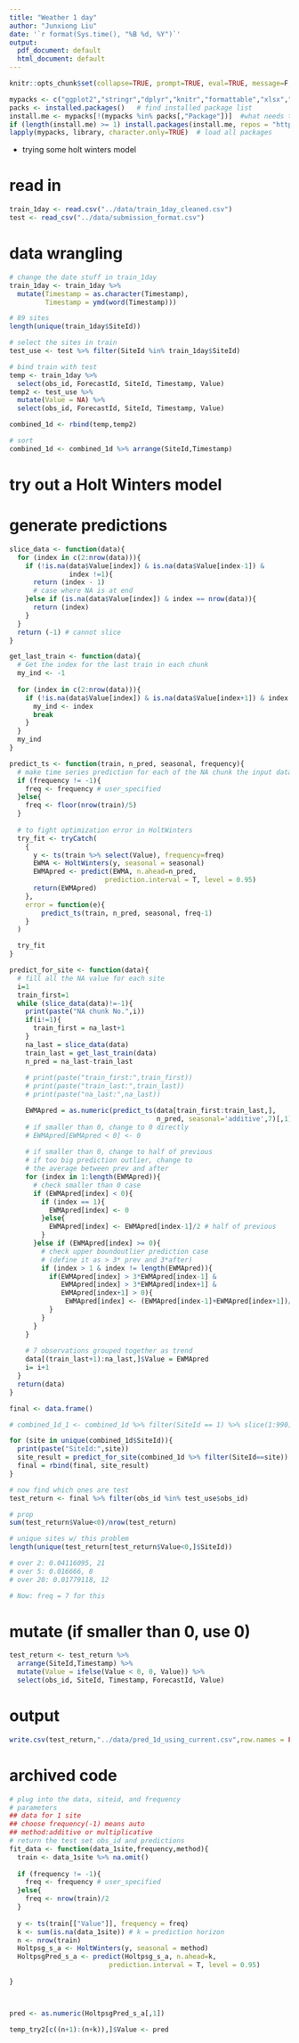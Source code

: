 ```yaml
---
title: "Weather 1 day"
author: "Junxiong Liu"
date: '`r format(Sys.time(), "%B %d, %Y")`'
output:
  pdf_document: default
  html_document: default
---
```


```r
knitr::opts_chunk$set(collapse=TRUE, prompt=TRUE, eval=TRUE, message=F, include=T,comment=NULL,fig.width = 8, warning = FALSE, fig.height = 8,tidy.opts=list(width.cutoff=50),tidy=TRUE,cache = TRUE)
```

```r
mypacks <- c("ggplot2","stringr","dplyr","knitr","formattable","xlsx","boot","readr","lubridate")  # what packages are needed?
packs <- installed.packages()   # find installed package list
install.me <- mypacks[!(mypacks %in% packs[,"Package"])]  #what needs to be installed?
if (length(install.me) >= 1) install.packages(install.me, repos = "http://cran.us.r-project.org")   # install (if needed)
lapply(mypacks, library, character.only=TRUE)  # load all packages
```

- trying some holt winters model

# read in
```r
train_1day <- read.csv("../data/train_1day_cleaned.csv")
test <- read_csv("../data/submission_format.csv")
```

# data wrangling
```r
# change the date stuff in train_1day
train_1day <- train_1day %>%
  mutate(Timestamp = as.character(Timestamp),
         Timestamp = ymd(word(Timestamp)))

# 89 sites 
length(unique(train_1day$SiteId))

# select the sites in train
test_use <- test %>% filter(SiteId %in% train_1day$SiteId)

# bind train with test
temp <- train_1day %>% 
  select(obs_id, ForecastId, SiteId, Timestamp, Value)
temp2 <- test_use %>% 
  mutate(Value = NA) %>%
  select(obs_id, ForecastId, SiteId, Timestamp, Value)

combined_1d <- rbind(temp,temp2)

# sort
combined_1d <- combined_1d %>% arrange(SiteId,Timestamp)
```

# try out a Holt Winters model

# generate predictions
```r
slice_data <- function(data){
  for (index in c(2:nrow(data))){
    if (!is.na(data$Value[index]) & is.na(data$Value[index-1]) & 
               index !=1){
      return (index - 1)
      # case where NA is at end
    }else if (is.na(data$Value[index]) & index == nrow(data)){
      return (index)
    }
  }
  return (-1) # cannot slice
}

get_last_train <- function(data){
  # Get the index for the last train in each chunk
  my_ind <- -1
  
  for (index in c(2:nrow(data))){
    if (!is.na(data$Value[index]) & is.na(data$Value[index+1]) & index !=1){
      my_ind <- index
      break
    }
  }
  my_ind
}
```

```r
predict_ts <- function(train, n_pred, seasonal, frequency){
  # make time series prediction for each of the NA chunk the input data
  if (frequency != -1){
    freq <- frequency # user_specified
  }else{
    freq <- floor(nrow(train)/5)
  }
  
  # to fight optimization error in HoltWinters
  try_fit <- tryCatch(
    {
      y <- ts(train %>% select(Value), frequency=freq)
      EWMA <- HoltWinters(y, seasonal = seasonal) 
      EWMApred <- predict(EWMA, n.ahead=n_pred, 
                        prediction.interval = T, level = 0.95)
      return(EWMApred)
    },
    error = function(e){
        predict_ts(train, n_pred, seasonal, freq-1)
    }
  )

  try_fit
}
```

```r
predict_for_site <- function(data){
  # fill all the NA value for each site
  i=1
  train_first=1
  while (slice_data(data)!=-1){
    print(paste("NA chunk No.",i))
    if(i!=1){
      train_first = na_last+1
    }
    na_last = slice_data(data)
    train_last = get_last_train(data)
    n_pred = na_last-train_last
    
    # print(paste("train_first:",train_first))
    # print(paste("train_last:",train_last))
    # print(paste("na_last:",na_last))

    EWMApred = as.numeric(predict_ts(data[train_first:train_last,], 
                                     n_pred, seasonal='additive',7)[,1])
    # if smaller than 0, change to 0 directly
    # EWMApred[EWMApred < 0] <- 0
    
    # if smaller than 0, change to half of previous
    # if too big prediction outlier, change to 
    # the average between prev and after
    for (index in 1:length(EWMApred)){
      # check smaller than 0 case
      if (EWMApred[index] < 0){
        if (index == 1){
          EWMApred[index] <- 0
        }else{
          EWMApred[index] <- EWMApred[index-1]/2 # half of previous
        }
      }else if (EWMApred[index] >= 0){
        # check upper boundoutlier prediction case 
        # (define it as > 3* prev and 3*after)
        if (index > 1 & index != length(EWMApred)){
          if(EWMApred[index] > 3*EWMApred[index-1] &
             EWMApred[index] > 3*EWMApred[index+1] &
             EWMApred[index+1] > 0){
              EWMApred[index] <- (EWMApred[index-1]+EWMApred[index+1])/2
          } 
        }        
      }
    }
    
    # 7 observations grouped together as trend
    data[(train_last+1):na_last,]$Value = EWMApred
    i= i+1
  }
  return(data)
}
```

```r
final <- data.frame()

# combined_1d_1 <- combined_1d %>% filter(SiteId == 1) %>% slice(1:990)

for (site in unique(combined_1d$SiteId)){
  print(paste("SiteId:",site))
  site_result = predict_for_site(combined_1d %>% filter(SiteId==site))
  final = rbind(final, site_result)
}

# now find which ones are test
test_return <- final %>% filter(obs_id %in% test_use$obs_id)

# prop
sum(test_return$Value<0)/nrow(test_return)

# unique sites w/ this problem
length(unique(test_return[test_return$Value<0,]$SiteId))

# over 2: 0.04116095, 21
# over 5: 0.016666, 8
# over 20: 0.01779118, 12

# Now: freq = 7 for this
```

# mutate (if smaller than 0, use 0)
```r
test_return <- test_return %>%
  arrange(SiteId,Timestamp) %>%
  mutate(Value = ifelse(Value < 0, 0, Value)) %>%
  select(obs_id, SiteId, Timestamp, ForecastId, Value)
```

# output
```r
write.csv(test_return,"../data/pred_1d_using_current.csv",row.names = FALSE)
```







# archived code
```r
# plug into the data, siteid, and frequency
# parameters
## data for 1 site
## choose frequency(-1) means auto
## method:additive or multiplicative
# return the test set obs_id and predictions
fit_data <- function(data_1site,frequency,method){
  train <- data_1site %>% na.omit()
  
  if (frequency != -1){
    freq <- frequency # user_specified
  }else{
    freq <- nrow(train)/2
  }
  
  y <- ts(train[["Value"]], frequency = freq) 
  k <- sum(is.na(data_1site)) # k = prediction horizon
  n <- nrow(train)
  Holtpsg_s_a <- HoltWinters(y, seasonal = method) 
  HoltpsgPred_s_a <- predict(Holtpsg_s_a, n.ahead=k,
                         prediction.interval = T, level = 0.95)
  
}



pred <- as.numeric(HoltpsgPred_s_a[,1])

temp_try2[c((n+1):(n+k)),]$Value <- pred

```

